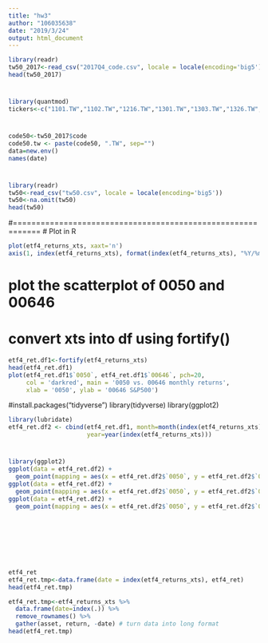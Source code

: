 ```yaml
---
title: "hw3"
author: "106035638"
date: "2019/3/24"
output: html_document
---
```


```r
library(readr)
tw50_2017<-read_csv("2017Q4_code.csv", locale = locale(encoding='big5'))
head(tw50_2017)
```
#
```r
library(quantmod)
tickers<-c("1101.TW","1102.TW","1216.TW","1301.TW","1303.TW","1326.TW","1402.TW","2002.TW","2105.TW","2633.TW","2801.TW","2823.TW","2880.TW","2881.TW","2882.TW","2883.TW","2884.TW","2885.TW","2886.TW","2887.TW","2890.TW","2891.TW","2892.TW","5876.TW","5880.TW","2912.TW","5871.TW","9904.TW","6505.TW","2303.TW","2330.TW","2408.TW","2454.TW","3711.TW","2301.TW","2357.TW","2382.TW","2395.TW","2409.TW","3008.TW","3481.TW","2412.TW","3045.TW","4904.TW","2308.TW","2327.TW","2317.TW","2354.TW","2474.TW")

```
#
```r
code50<-tw50_2017$code
code50.tw <- paste(code50, ".TW", sep="")
data=new.env()
names(date)
```
#
```r
library(readr)
tw50<-read_csv("tw50.csv", locale = locale(encoding='big5'))
tw50<-na.omit(tw50)
head(tw50)
```

#============================================================
# Plot in R

```r
plot(etf4_returns_xts, xaxt='n')
axis(1, index(etf4_returns_xts), format(index(etf4_returns_xts), "%Y/%m"))
```
# plot the scatterplot of 0050 and 00646
# convert xts into df using fortify()
```r
etf4_ret.df1<-fortify(etf4_returns_xts)
head(etf4_ret.df1)
plot(etf4_ret.df1$`0050`, etf4_ret.df1$`00646`, pch=20,
     col = 'darkred', main = '0050 vs. 00646 monthly returns',
     xlab = '0050', ylab = '00646 S&P500')
```

#install.packages("tidyverse")
library(tidyverse)
library(ggplot2)
```r
library(lubridate)
etf4_ret.df2 <- cbind(etf4_ret.df1, month=month(index(etf4_returns_xts)), 
                      year=year(index(etf4_returns_xts)))
```
#
```r
library(ggplot2)
ggplot(data = etf4_ret.df2) +
  geom_point(mapping = aes(x = etf4_ret.df2$`0050`, y = etf4_ret.df2$`0056`, color = month))
ggplot(data = etf4_ret.df2) +
  geom_point(mapping = aes(x = etf4_ret.df2$`0050`, y = etf4_ret.df2$`0056`, size = month))
ggplot(data = etf4_ret.df2) +
  geom_point(mapping = aes(x = etf4_ret.df2$`0050`, y = etf4_ret.df2$`0056`, alpha = month))

```
#
```r

```
#
```r

```
#
```r
etf4_ret
etf4_ret.tmp<-data.frame(date = index(etf4_returns_xts), etf4_ret)
head(etf4_ret.tmp)
```

```r
etf4_ret.tmp<-etf4_returns_xts %>% 
  data.frame(date=index(.)) %>% 
  remove_rownames() %>% 
  gather(asset, return, -date) # turn data into long format
head(etf4_ret.tmp)
```



